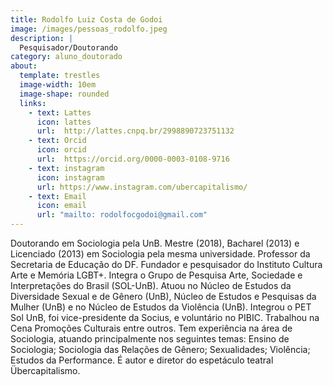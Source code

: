 ```yaml
---
title: Rodolfo Luiz Costa de Godoi
image: /images/pessoas_rodolfo.jpeg
description: |
  Pesquisador/Doutorando
category: aluno_doutorado
about:
  template: trestles
  image-width: 10em
  image-shape: rounded
  links:
    - text: Lattes
      icon: lattes
      url:  http://lattes.cnpq.br/2998890723751132
    - text: Orcid
      icon: orcid
      url:  https://orcid.org/0000-0003-0108-9716
    - text: instagram
      icon: instagram
      url: https://www.instagram.com/ubercapitalismo/
    - text: Email
      icon: email
      url: "mailto: rodolfocgodoi@gmail.com"
---
```


Doutorando em Sociologia pela UnB. Mestre (2018), Bacharel (2013) e Licenciado (2013) em Sociologia pela mesma universidade. Professor da Secretaria de Educação do DF. Fundador e pesquisador do Instituto Cultura Arte e Memória LGBT+. Integra o Grupo de Pesquisa Arte, Sociedade e Interpretações do Brasil (SOL-UnB). Atuou no Núcleo de Estudos da Diversidade Sexual e de Gênero (UnB), Núcleo de Estudos e Pesquisas da Mulher (UnB) e no Núcleo de Estudos da Violência (UnB). Integrou o PET Sol UnB, foi vice-presidente da Socius, e voluntário no PIBIC. Trabalhou na Cena Promoções Culturais entre outros. Tem experiência na área de Sociologia, atuando principalmente nos seguintes temas: Ensino de Sociologia; Sociologia das Relações de Gênero; Sexualidades; Violência; Estudos da Performance. É autor e diretor do espetáculo teatral Übercapitalismo.


<!-- Google tag (gtag.js) -->
<script async src="https://www.googletagmanager.com/gtag/js?id=G-GB2MGT95N0"></script>
<script>
  window.dataLayer = window.dataLayer || [];
  function gtag(){dataLayer.push(arguments);}
  gtag('js', new Date());

  gtag('config', 'G-GB2MGT95N0');
</script>